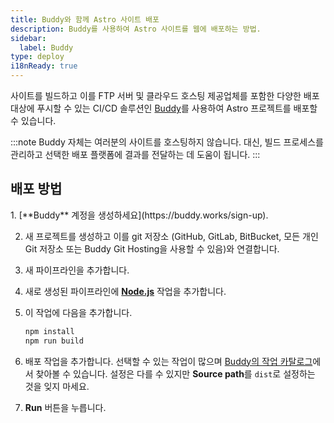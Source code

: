 ```yaml
---
title: Buddy와 함께 Astro 사이트 배포
description: Buddy를 사용하여 Astro 사이트를 웹에 배포하는 방법.
sidebar:
  label: Buddy
type: deploy
i18nReady: true
---
```


사이트를 빌드하고 이를 FTP 서버 및 클라우드 호스팅 제공업체를 포함한 다양한 배포 대상에 푸시할 수 있는 CI/CD 솔루션인 [Buddy](https://buddy.works/)를 사용하여 Astro 프로젝트를 배포할 수 있습니다.

:::note
Buddy 자체는 여러분의 사이트를 호스팅하지 않습니다. 대신, 빌드 프로세스를 관리하고 선택한 배포 플랫폼에 결과를 전달하는 데 도움이 됩니다.
:::

## 배포 방법

<Steps>
1. [**Buddy** 계정을 생성하세요](https://buddy.works/sign-up).

2. 새 프로젝트를 생성하고 이를 git 저장소 (GitHub, GitLab, BitBucket, 모든 개인 Git 저장소 또는 Buddy Git Hosting을 사용할 수 있음)와 연결합니다.

3. 새 파이프라인을 추가합니다.

4. 새로 생성된 파이프라인에 **[Node.js](https://buddy.works/actions/node-js)** 작업을 추가합니다.

5. 이 작업에 다음을 추가합니다.

   ```bash
   npm install
   npm run build
   ```

6. 배포 작업을 추가합니다. 선택할 수 있는 작업이 많으며 [Buddy의 작업 카탈로그](https://buddy.works/actions)에서 찾아볼 수 있습니다. 설정은 다를 수 있지만 **Source path**를 `dist`로 설정하는 것을 잊지 마세요.

7. **Run** 버튼을 누릅니다.
</Steps>
